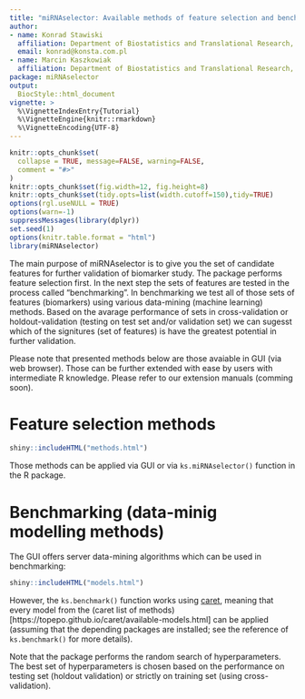 ```yaml
---
title: "miRNAselector: Available methods of feature selection and benchmarking."
author:
- name: Konrad Stawiski
  affiliation: Department of Biostatistics and Translational Research, Medical University of Lodz, Lodz, Poland (https://biostat.umed.pl)
  email: konrad@konsta.com.pl
- name: Marcin Kaszkowiak
  affiliation: Department of Biostatistics and Translational Research, Medical University of Lodz, Lodz, Poland (https://biostat.umed.pl)
package: miRNAselector
output: 
  BiocStyle::html_document
vignette: >
  %\VignetteIndexEntry{Tutorial}
  %\VignetteEngine{knitr::rmarkdown}
  %\VignetteEncoding{UTF-8}  
---
```


```r
knitr::opts_chunk$set(
  collapse = TRUE, message=FALSE, warning=FALSE,
  comment = "#>"
)
knitr::opts_chunk$set(fig.width=12, fig.height=8)
knitr::opts_chunk$set(tidy.opts=list(width.cutoff=150),tidy=TRUE)
options(rgl.useNULL = TRUE)
options(warn=-1)
suppressMessages(library(dplyr))
set.seed(1)
options(knitr.table.format = "html")
library(miRNAselector)
```

The main purpose of miRNAselector is to give you the set of candidate features for further validation of biomarker study. The package performs feature selection first. In the next step the sets of features are tested in the process called "benchmarking". In benchmarking we test all of those sets of features (biomarkers) using various data-mining (machine learning) methods. Based on the avarage performance of sets in cross-validation or holdout-validation (testing on test set and/or validation set) we can sugesst which of the signitures (set of features) is have the greatest potential in further validation.

Please note that presented methods below are those avaiable in GUI (via web browser). Those can be further extended with ease by users with intermediate R knowledge. Please refer to our extension manuals (comming soon).

# Feature selection methods

```r
shiny::includeHTML("methods.html")
```
Those methods can be applied via GUI or via `ks.miRNAselector()` function in the R package.

# Benchmarking (data-minig modelling methods)

The GUI offers server data-mining algorithms which can be used in benchmarking:

```r
shiny::includeHTML("models.html")
```

However, the `ks.benchmark()` function works using [caret](https://topepo.github.io/caret/), meaning that every model from the (caret list of methods)[https://topepo.github.io/caret/available-models.html] can be applied (assuming that the depending packages are installed; see the reference of `ks.benchmark()` for more details). 

Note that the package performs the random search of hyperparameters. The best set of hyperparameters is chosen based on the performance on testing set (holdout validation) or strictly on training set (using cross-validation).
